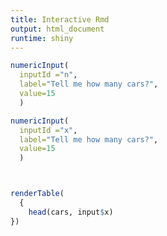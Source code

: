 ```yaml
---
title: Interactive Rmd
output: html_document
runtime: shiny
---
```

  
```r
numericInput(
  inputId ="n",
  label="Tell me how many cars?", 
  value=15
  )

numericInput(
  inputId ="x",
  label="Tell me how many cars?", 
  value=15
  )



renderTable(
  {
    head(cars, input$x)
})
```

